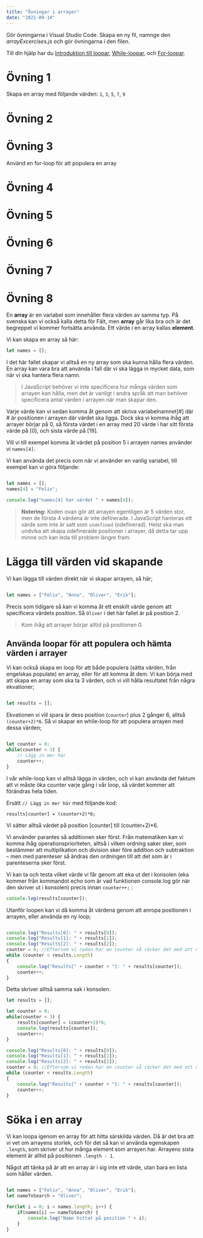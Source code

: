 ```yaml
---
title: "Övningar i arrayer"
date: "2021-09-14"
---
```


Gör övningarna i Visual Studio Code. Skapa en ny fil, namnge den _arrayExcercises.js_ och gör övningarna i den filen.

Till din hjälp har du [Introduktion till loopar](https://guteteknik.netlify.app/prog1/iterationssatser/intro), [While-loopar](https://guteteknik.netlify.app/prog1/iterationssatser/while/), och [For-loopar](https://guteteknik.netlify.app/prog1/iterationssatser/for).

# Övning 1
Skapa en array med följande värden: `1`, `3`, `5`, `7`, `9`
# Övning 2

# Övning 3
Använd en for-loop för att populera en array 
# Övning 4

# Övning 5

# Övning 6

# Övning 7

# Övning 8


En **array** är en variabel som innehåller flera värden av samma typ. På svenska kan vi också kalla detta för Fält, men **array** går lika bra och är det begreppet vi kommer fortsätta använda. Ett värde i en array kallas **element**.

Vi kan skapa en array så här:

```javascript
let names = [];
```

I det här fallet skapar vi alltså en ny array som ska kunna hålla flera värden.  En array kan vara bra att använda i fall där vi ska lägga in mycket data, som när vi ska hantera flera namn.

> I JavaScript behöver vi inte specificera hur många värden som arrayen kan hålla, men det är vanligt i andra språk att man behöver specificera antal värden i arrayen när man skapar den.

Varje värde kan vi sedan komma åt genom att skriva variabelnamnet[#] där # är positionen i arrayen där värdet ska ligga. Dock ska vi komma ihåg att arrayer börjar på 0, så första värdet i en array med 20 värde i har sitt första värde på [0], och sista värde på [19].

Vill vi till exempel komma åt värdet på position 5 i arrayen names använder vi  `names[4]`.

Vi kan använda det precis som när vi använder en vanlig variabel, till exempel kan vi göra följande:

```javascript

let names = [];
names[4] = "Felix";

console.log("names[4] har värdet " + names[4]);

```

> **Notering:** Koden ovan gör att arrayen egentligen är 5 värden stor, men de första 4 värdena är inte definerade. I JavaScript hanteras ett värde som inte är satt som `undefined` (odefinerad). Helst ska man undvika att skapa odefinerade positioner i arrayer, då detta tar upp minne och kan leda till problem längre fram.

# Lägga till värden vid skapande
Vi kan lägga till värden direkt när vi skapar arrayen, så här;

```javascript

let names = ["Felix", "Anna", "Oliver", "Erik"];

```

Precis som tidigare så kan vi komma åt ett enskilt värde genom att specificera värdets position. Så `Oliver` i det här fallet är på position 2.

> Kom ihåg att arrayer börjar alltid på positionen 0.

## Använda loopar för att populera och hämta värden i arrayer

Vi kan också skapa en loop för att både populera (sätta värden, från engelskas populate) en array, eller för att komma åt dem. Vi kan börja med att skapa en array som ska ta 3 värden, och vi vill hålla resultatet från några ekvationer;

```javascript

let results = [];

```

Ekvationen vi vill spara är dess position (`counter`) plus 2 gånger 6, alltså `(counter+2)*6`. Så vi skapar en while-loop för att populera arrayen med dessa värden;

```javascript

let counter = 0;
while(counter < 3) {
    // Lägg in mer här
    counter++;
}

```

I vår while-loop kan vi alltså lägga in värden, och vi kan använda det faktum att vi måste öka counter varje gång i vår loop, så värdet kommer att förändras hela tiden.

Ersätt `// Lägg in mer här` med följande kod:

`results[counter] = (counter+2)*6;`

Vi sätter alltså värdet på position [counter] till (counter+2)*6.

Vi använder parantes så additionen sker först. Från matematiken kan vi komma ihåg operationsprioriteten, alltså i vilken ordning saker sker, som bestämmer att multiplikation och division sker före addition och subtraktion – men med parenteser så ändras den ordningen till att det som är i parenteserna sker först.

Vi kan ta och testa vilket värde vi får genom att eka ut det i konsolen (eka kommer från kommandot echo som är vad funktionen console.log gör när den skriver ut i konsolen) precis innan `counter++;` :

```javascript
console.log(results[counter]);
```

Utanför loopen kan vi då komma åt värdena genom att anropa positionen i arrayen, eller använda en ny loop;

```javascript

console.log("Results[0]: " + results[0]);
console.log("Results[1]: " + results[1]);
console.log("Results[2]: " + results[2]);
counter = 0; //Eftersom vi redan har en counter så räcker det med att nollställa den
while (counter < results.Length)
{
    console.log("Results[" + counter + "]: " + results[counter]);
    counter++;
}

```

Detta skriver alltså samma sak i konsolen.

<PracticeContainer title="hela koden">

```javascript
let results = [];

let counter = 0;
while(counter < 3) {
    results[counter] = (counter+2)*6;
    console.log(results[counter]);
    counter++;
}

console.log("Results[0]: " + results[0]);
console.log("Results[1]: " + results[1]);
console.log("Results[2]: " + results[2]);
counter = 0; //Eftersom vi redan har en counter så räcker det med att nollställa den
while (counter < results.Length)
{
    console.log("Results[" + counter + "]: " + results[counter]);
    counter++;
}

```

</PracticeContainer>

# Söka i en array

Vi kan loopa igenom en array för att hitta särskilda värden. Då är det bra att vi vet om arrayens storlek, och för det så kan vi använda egenskapen `.length`, som skriver ut hur många element som arrayen har. Arrayens sista element är alltid på positionen `.length - 1`.

Något att tänka på är att en array är i sig inte ett värde, utan bara en lista som håller värden. 

```javascript

let names = ["Felix", "Anna", "Oliver", "Erik"];
let nameToSearch = "Oliver";

for(let i = 0; i < names.length; i++) {
    if(names[i] == nameToSearch) {
        console.log("Namn hittat på position " + i);
    }
}

```